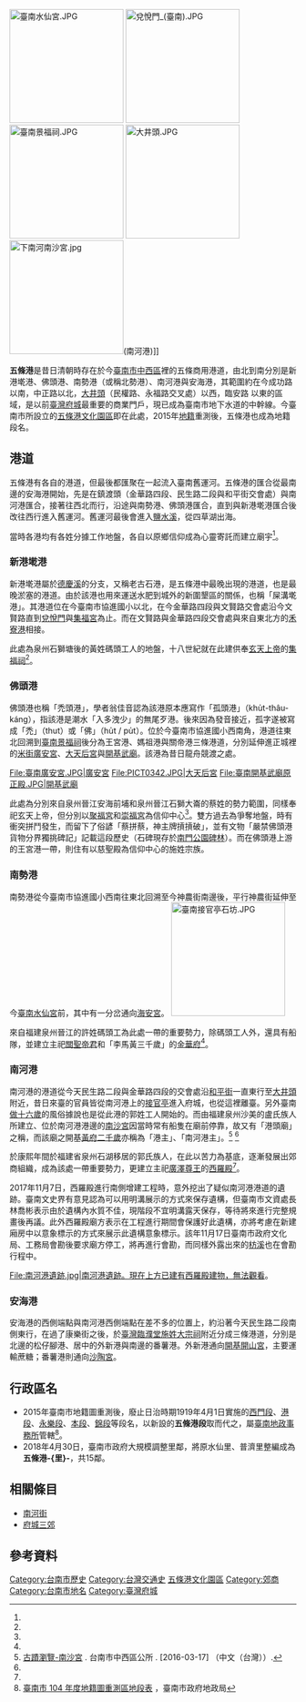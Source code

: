 {{Infobox Hokkien name
| title      = 五條港
| hanji      = 五條港
| poj        = Gō͘-tiâu-káng
| hanlo      = 
| tl         = Gōo-tiâu-káng
| bp         = 
| hokkienipa = 
| context    = 
| image      = 
| caption    = 
}}
[[File:臺南水仙宮.JPG|200px]]
[[File:兌悅門_(臺南).JPG|200px]]
[[File:臺南景福祠.JPG|200px]]
[[File:大井頭.JPG|200px]]
[[File:下南河南沙宮.jpg|200px]](南河港)]]

'''五條港'''是昔日清朝時存在於今[[臺南市|臺南市]][[中西區_(臺南市)|中西區]]裡的五條商用港道，由北到南分別是新港墘港、佛頭港、南勢港（或稱北勢港{{r|范|page=15}}）、南河港與安海港{{r|遠}}，其範圍約在今成功路以南，中正路以北，[[大井頭|大井頭]]（民權路、永福路交叉處）以西，臨安路
以東的區域{{r|府}}，是以前[[臺灣府城|臺灣府城]]最重要的商業門戶{{r|傅}}，現已成為臺南市地下水道的中幹線{{r|范|page=29}}。今臺南市所設立的[[五條港文化園區|五條港文化園區]]即在此處，2015年[[地籍|地籍]]重測後，五條港也成為地籍段名。

== 港道 ==
五條港有各自的港道，但最後都匯聚在一起流入臺南舊運河{{r|范|page=57}}。五條港的匯合從最南邊的安海港開始，先是在鎮渡頭（金華路四段、民生路二段與和平街交會處）與南河港匯合，接著往西北而行，沿途與南勢港、佛頭港匯合，直到與新港墘港匯合後改往西行進入舊運河{{r|范|page=57}}。舊運河最後會進入[[鹽水溪|鹽水溪]]，從四草湖出海。

當時各港均有各姓分據工作地盤，各自以原鄉信仰成為心靈寄託而建立廟宇<ref name="五"/>。

=== 新港墘港 ===
新港墘港屬於[[德慶溪|德慶溪]]的分支，又稱老古石港，是五條港中最晚出現的港道，也是最晚淤塞的港道{{r|張|page=146}}。由於該港也用來運送水肥到城外的新圍墾區的關係，也稱「屎溝墘港」{{r|臺}}{{r|張|page=146}}。其港道位在今臺南市協進國小以北，在今金華路四段與文賢路交會處{{r|遠}}沿今文賢路直到[[兌悅門|兌悅門]]與[[老古石集福宮|集福宮]]為止{{r|傅}}。而在文賢路與金華路四段交會處與來自東北方的{{r|遠}}[[禾寮港街|禾寮港]]相接{{r|傅}}。

此處為泉州石獅塘後的黃姓碼頭工人的地盤，十八世紀就在此建供奉[[玄天上帝|玄天上帝]]的[[老古石集福宮|集福祠]]<ref name="五"/>。

=== 佛頭港 ===
佛頭港也稱「禿頭港」，學者翁佳音認為該港原本應寫作「孤頭港」（khu̍t-thâu-káng），指該港是潮水「入多洩少」的無尾歹港{{r|翁}}。後來因為發音接近，孤字遂被寫成「禿」（thut）或「佛」（hu̍t / pu̍t）{{r|翁}}。位於今臺南市協進國小西南角，港道往東北回溯到[[臺南景福祠|臺南景福祠]]後分為王宮港、媽祖港與關帝港三條港道，分別延伸進正城裡的[[臺南廣安宮|米街廣安宮]]、[[大天后宮|大天后宮]]與[[開基武廟原正殿|開基武廟]]{{r|傅}}。該港為昔日龍舟競渡之處{{r|傅}}。
<gallery>
File:臺南廣安宮.JPG|廣安宮
File:PICT0342.JPG|大天后宮
File:臺南開基武廟原正殿.JPG|開基武廟
</gallery>
此處為分別來自泉州晉江安海前埔和泉州晉江石獅大崙的蔡姓的勢力範圍，同樣奉祀玄天上帝，但分別以[[佛頭港聚福宮|聚福宮]]和[[佛頭港崇福宮|崇福宮]]為信仰中心<ref name="五"/>{{r|鄭|page=129}}。雙方過去為爭奪地盤，時有衝突拼鬥發生，而留下了俗諺「蔡拼蔡，神主牌摃摃破」{{r|鄭|page=133}}{{r|上帝爺}}，並有文物「嚴禁佛頭港貨物分界獨挑碑記」記載這段歷史（石碑現存於[[南門公園碑林|南門公園碑林]]）{{r|何|page=112}}。而在佛頭港上游的王宮港一帶，則住有以慈聖殿為信仰中心的施姓宗族{{r|鄭|page=129、130}}。

=== 南勢港 ===
南勢港從今臺南市協進國小西南往東北回溯至今神農街南邊後，平行神農街延伸至今[[臺南水仙宮|臺南水仙宮]]前{{r|遠}}{{r|臺}}，其中有一分岔通向[[海安宮_(臺南市)|海安宮]]{{r|傅}}。
[[File:臺南接官亭石坊.JPG|200px]]

來自福建泉州晉江的許姓碼頭工為此處一帶的重要勢力，除碼頭工人外，還具有船隊，並建立主祀[[關聖帝君|關聖帝君]]和「李馬黃三千歲」的[[臺南金華府|金華府]]<ref name="五"/>。

=== 南河港 ===
南河港的港道從今天民生路二段與金華路四段的交會處{{r|遠}}沿[[和平街_(臺南市)|和平街]]一直東行至[[大井頭|大井頭]]附近{{r|臺}}，昔日來臺的官員皆從南河港上的[[接官亭_(臺南市)|接官亭]]進入府城，也從這裡離臺。另外臺南[[做十六歲|做十六歲]]的風俗據說也是從此港的郭姓工人開始的{{r|傅}}。而由福建泉州沙美的盧氏族人所建立、位於南河港港邊的[[臺南南沙宮|南沙宮]]因當時常有船隻在廟前停靠，故又有「港頭廟」之稱，而該廟之開基[[黃府千歲|黃府二千歲]]亦稱為「港主」、「南河港主」。<ref>[http://www.tnwcdo.gov.tw/culture01a.asp?ID={76499A3F-75FF-43CE-B5A3-D4F0563BBBE0} 古蹟瀏覽-南沙宮] {{Wayback|url=http://www.tnwcdo.gov.tw/culture01a.asp?ID=%7B76499A3F-75FF-43CE-B5A3-D4F0563BBBE0%7D |date=20200922195037 }} . 台南市中西區公所 . [2016-03-17] （中文（台灣））.</ref> <ref name="五"/>

於康熙年間於福建省泉州石湖移居的郭氏族人，在此以苦力為基底，逐漸發展出郊商組織，成為該處一帶重要勢力，更建立主祀[[廣澤尊王|廣澤尊王]]的[[西羅殿|西羅殿]]<ref name="五"/>。

2017年11月7日，西羅殿進行南側增建工程時，意外挖出了疑似南河港港道的遺跡{{r|劉}}{{r|曹}}。臺南文史界有意見認為可以用明溝展示的方式來保存遺構，但臺南市文資處長林喬彬表示由於遺構內水質不佳，現階段不宜明溝露天保存，等待將來進行完整規畫後再議{{r|劉}}{{r|曹}}。此外西羅殿廟方表示在工程進行期間會保護好此遺構，亦將考慮在新建廂房中以意象標示的方式來展示此遺構意象標示{{r|劉}}{{r|曹}}。該年11月17日臺南市政府文化局、工務局會勘後要求廟方停工，將再進行會勘，而同樣外露出來的[[枋溪|枋溪]]也在會勘行程中{{r|洪}}。
<gallery>
File:南河港遺跡.jpg|南河港遺跡。現在上方已建有西羅殿建物，無法觀看。
</gallery>

=== 安海港 ===
安海港的西側端點與南河港西側端點在差不多的位置上，約沿著今天民生路二段南側東行，在過了康樂街之後，於[[臺灣臨濮堂施姓大宗祠|臺灣臨濮堂施姓大宗祠]]附近分成三條港道{{r|傅}}{{r|飛}}，分別是北邊的松仔腳港、居中的外新港與南邊的番薯港{{r|臺}}。外新港通向[[開基開山宮|開基開山宮]]，主要運輸蔗糖{{r|臺}}；番薯港則通向[[沙陶宮|沙陶宮]]{{r|飛}}。

== 行政區名 ==
*2015年臺南市地籍圖重測後，廢止日治時期1919年4月1日實施的[[西門町_(臺南市)|西門段]]、[[港町_(臺南市)|港段]]、[[永樂町_(臺南市)|永樂段]]、[[本町_(臺南市)|本段]]、[[錦町_(台南市)|錦段]]等段名，以新設的'''五條港段'''取而代之，屬[[臺南地政事務所|臺南地政事務所]]管轄<ref>[http://land.tainan.gov.tw/FileDownLoad/Activities/20151001140512878642.pdf 臺南市 104 年度地籍圖重測區地段表] {{Wayback|url=http://land.tainan.gov.tw/FileDownLoad/Activities/20151001140512878642.pdf |date=20190516140822 }}，臺南市政府地政局</ref>。
*2018年4月30日，臺南市政府大規模調整里鄰，將原水仙里、普濟里整編成為'''五條港-{里}-'''，共15鄰。

== 相關條目 ==
*[[南河街|南河街]]
*[[府城三郊|府城三郊]]

== 參考資料 ==
{{reflist|refs=
<ref name="傅">{{cite book|author=傅朝卿 |title=《台南市古蹟與歷史建築總覽》 |publisher=台灣建築與文化資產出版社 |location=台南市 |isbn=957-30880-4-5 |pages=274、275頁|date=2001-11}}</ref>
<ref name="遠">{{cite book|author=遠流台灣館 |title=《台南歷史深度旅遊》 |date=2003-02-01 |publisher=遠流出版社 |location=台北市 |isbn=957-30880-4-5 |pages=232、233頁}}</ref>
<ref name="范">{{cite book|author=范勝雄 |title=《府城叢談 (1)》 |date=1997-11-21 |publisher=臺南市政府 |isbn=957-02-2143-7 }}</ref>
<ref name="府">{{Cite web |url=http://map.tncg.gov.tw/sceniccommerce.aspx?id=105 |title=府城逍遙遊－五條港文化園區 |accessdate=2010-08-20 |archive-date=2011-06-13 |archive-url=https://web.archive.org/web/20110613210059/http://map.tncg.gov.tw/sceniccommerce.aspx?id=105 |dead-url=no }}</ref>
<ref name="臺">{{cite book | language = zh | author = 洪敏麟 | coauthors =  | title =《臺南市市區史蹟調查報告書》  | url =  | date = 1979-06-30 | location =  | publisher = 臺灣省文獻委員會 | id =  | isbn =  | pages =19、20頁  }}</ref>
<ref name="五">{{cite journal|url=http://mocfile.moc.gov.tw/nmthepaper/watchtw_tw16/edm_c_p17.html|author=|title=〈五條港五姓爭雄〉|journal=《觀‧臺灣 電子報》|volume=|issue=第16期|accessdate=2016-03-15|date=2013-01-10|publisher=臺灣歷史博物館|location=台灣|language=zh-tw|archive-date=2016-03-15|archive-url=https://web.archive.org/web/20160315145503/http://mocfile.moc.gov.tw/nmthepaper/watchtw_tw16/edm_c_p17.html|dead-url=no}}</ref>
<ref name="張">{{cite book|author=張耘書 |title=《臺南府城舊街新路》 |publisher=臺南市政府文化局 |isbn=978-986-05-2924-1 |date=2017-07}}</ref>
<ref name="劉">{{cite news |url=http://news.ltn.com.tw/news/life/breakingnews/2247481 |author=劉婉君 |title=〈台南市西羅殿施工 昔南河港部分河道遺跡重見天日〉 |publisher=自由時報 |date=2017-11-08 |accessdate=2017-11-12 |archive-date=2019-05-14 |archive-url=https://web.archive.org/web/20190514130108/https://news.ltn.com.tw/news/life/breakingnews/2247481 |dead-url=no }}</ref>
<ref name="曹">{{cite news |url=http://www.chinatimes.com/realtimenews/20171108005313-260405 |author=曹婷婷 |title=〈西羅殿整修挖出五條港南河港遺構 廟方允保留〉 |publisher=中國時報 |date=2017-11-08 |accessdate=2017-11-12 |archive-date=2019-05-16 |archive-url=https://web.archive.org/web/20190516085758/https://www.chinatimes.com/realtimenews/20171108005313-260405 |dead-url=no }}</ref>
<ref name="洪">{{cite news |url=http://news.ltn.com.tw/news/local/paper/1152855 |author=洪瑞琴 |title=〈南河港現遺跡 市府會勘要求停工〉 |publisher=自由時報 |date=2017-11-18 |accessdate=2017-11-18 |archive-date=2019-05-16 |archive-url=https://web.archive.org/web/20190516001405/https://news.ltn.com.tw/news/local/paper/1152855 |dead-url=no }}</ref>
<ref name="鄭">{{cite book|author=鄭道聰 |title=《大臺南的西城故事》 |publisher=臺南市政府文化局 |date=2013-03 |isbn=978-986-03-5207-8 }}</ref>
<ref name="上帝爺">{{cite book|author=張溪南、黄明漢 |title=《臺南上帝爺信仰研究》 |publisher=臺南市政府文化局 |isbn=978-986-03-9420-7 |date=2013-12 |pages=頁112}}</ref>
<ref name="何">{{cite book|url=http://hdl.handle.net/11296/8us6y8 |author=何嘉展 |title=〈府城五條港地方傳說研究〉 |publisher=國立臺南大學  |date=2014 }}</ref>
<ref name="飛">{{cite book |author=飛鴻文化編輯小組 | title =《舊城風華：五條港文化園區》|publisher=臺南市政府 |date=2007-07 |isbn = 978-986-01-0319-9 |pages=頁14-15}}</ref>
<ref name="翁">{{cite web|url=https://www.thinkingtaiwan.com/content/6492 |author=翁佳音 |title=【老番講古】摸奶巷與佛頭港：臺灣地名的正經與不正經 |work=想想論壇 |date=2017-09-18 |accessdate=2021-03-07}}</ref>
}}

{{五條港}}{{臺灣府城}}

[[Category:台南市歷史|Category:台南市歷史]]
[[Category:台灣交通史|Category:台灣交通史]]
[[Category:五條港文化園區|]]
[[Category:郊商|Category:郊商]]
[[Category:台南市地名|Category:台南市地名]]
[[Category:臺灣府城|Category:臺灣府城]]